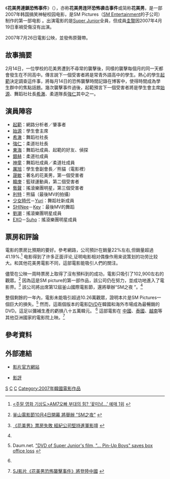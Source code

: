 {{Infobox Film
| name               = 花美男連鎖恐怖事件
| original_name      = 꽃미남 연쇄 테러 사건
| image              =Aotpup poster.jpg
| caption            =官方海報 
| director           = 李權
| executive_producer =
| producer           = 
| writer             = [[朴妍善|朴妍善]]
| starring           = [[Super_Junior|Super Junior]]
| music              = 
| narrator           = 
| cinematography     = 
| editing            = 
| production_company = [[SM_Entertainment|SM Pictures]]
| distributor        = Chungeorahm Film<br>M&FC
| released           = 2007年
| runtime            = 81分鐘
| country            = {{KOR}}
| language           = 韓語
| budget             = 
| gross              =
| preceded_by        = 
| followed_by        = 
| website            = http://www.flowerboys.co.kr/
| amg_id             = 
| imdb_id            = 
| cn_name            = 花美男連鎖恐怖事件
| hk_name            = 花美男連鎖恐怖事件
| tw_name            = 花美男事件簿
}}
《'''花美男連鎖恐怖事件'''》（{{lang-ko|'''꽃미남 연쇄 테러 사건'''}}），亦称'''花美男连环恐怖袭击事件'''或简称'''花美男'''，是一部2007年韩国搞笑神秘校园电影，是SM Pictures（[[SM_Entertainment|SM Entertainment]]的子公司）制作的第一部电影 。出演電影的是[[Super_Junior|Super Junior]]全員，但成員[[圭賢|圭賢]]因2007年4月19日車禍受傷沒有出演。

2007年7月26日電影公映，並發佈原聲帶。

== 故事摘要 ==
2月14日，一位學校的花美男遭到不尋常的襲擊後，同樣的襲擊每個月的同一天都會發生在不同高中。傳言說下一個受害者將是常青外語高中的學生。熱心的學生[[起範|起範]]決定調查這件事，將每月14日的恐怖襲擊時間記錄在博客中，使得時間成為學生群中的焦點話題。幾次襲擊事件過後，起範預言下一個受害者將是學生會主席[[始源|始源]]、舞蹈社社長[[希澈|希澈]]、柔道隊長[[強仁|強仁]]其中之一。

== 演員陣容 ==
* [[起範|起範]]：網路分析者／肇事者
* [[始源|始源]]：學生會主席
* [[希澈|希澈]]：舞蹈社社長 
* [[強仁|強仁]]：柔道社社長
* [[東海|東海]]：舞蹈社成員、起範的好友、偵探
* [[銀赫|銀赫]]：柔道社成員
* [[神童|神童]]：舞蹈社成員／柔道社成員
* [[厲旭|厲旭]]：學生會副會長／熊貓（電影裡）
* [[晟敏|晟敏]]：著名的花美男，第一個受害者
* [[韓庚|韓庚]]：籃球運動員，第二個受害者
* [[藝聲|藝聲]]：搖滾樂團明星，第三個受害者
* [[利特|利特]]：熊貓（最後MV的拍攝）
* [[少女時代|少女時代]]－[[權俞利|Yuri]]：舞蹈社新成員
* [[SHINee|SHINee]]－[[Key_(歌手)|Key]]：最後MV的舞蹈
* [[劉潮|劉潮]]：搖滾樂團明星成員
*[[EXO|EXO]]－[[金俊勉|Suho]]：搖滾樂團明星成員

== 票房和評論 ==
電影的票房比預期的要好。參考網路，公司預計在銷量22%左右,但銷量超過41.19%.<ref>{{ko icon}} [http://news.media.daum.net/culture/art/200707/27/munhwa/v17588417.html <주말 영화 기상도>AM7오빠 부대의 힘? ‘꽃미남…’ 예매 1위] {{Wayback|url=http://news.media.daum.net/culture/art/200707/27/munhwa/v17588417.html |date=20071022061520 }}</ref> 电影得到了许多正面评论,证明电影相对偶像作用来说策划的功劳比较大。和其他花美男電影不同，這部電影能吸引人們的關注。

儘管在公映一周時票房上取得了沒有預料到的成功，電影只吸引了102,900左右的觀眾。<ref name="#1">{{zh icon}} [http://yule.sohu.com/20070820/n251671717.shtml 釜山電影節10月4日開幕 將舉辦 "SM之夜"] {{Wayback|url=http://yule.sohu.com/20070820/n251671717.shtml |date=20081208014410 }}</ref> 因為這是SM picture的第一部作品，該公司仍在努力，並成功地進入了電影界。<ref>{{zh icon}} [http://www.ha.xinhuanet.com/fuwu/yule/2007-08/16/content_10872706.htm 《花美男》票房失敗 經紀公司堅持進軍影壇] {{Wayback|url=http://www.ha.xinhuanet.com/fuwu/yule/2007-08/16/content_10872706.htm |date=20071026034524 }}</ref> 該公司將出席第12屆釜山國際電影節，還將舉辦“SM之夜 ”。<ref name="#1"/> 

整個剩餘的一年內，電影未能吸引超過10.26萬觀眾，證明本片是SM Pictures一個巨大的損失。<ref name="atotpubdvd">{{ko icon}} Daum.net. [http://media.daum.net/entertain/movie/view.html?cateid=1034&newsid=20080312153704592&cp=Edaily "DVD of Super Junior's film, "... Pin-Up Boys" saves box office loss] {{Wayback|url=http://media.daum.net/entertain/movie/view.html?cateid=1034&newsid=20080312153704592&cp=Edaily |date=20080605070136 }}</ref> 然而，這兩個版本的電影[[DVD|DVD]]在韓國和海外市場成為最暢銷的DVD。這足以彌補生產的虧損八十五萬韓元。 <ref name="atotpubdvd" />
這部電影在 [[中國|中國]]、[[泰國|泰國]]、[[越南|越南]]等其他亞洲國家的電影院上映。<ref>{{zh icon}} [http://ent.sina.com.cn/m/2007-06-29/11181617971.shtml SJ影片《花美男恐怖襲擊事件》將登陸中國] {{Wayback|url=http://ent.sina.com.cn/m/2007-06-29/11181617971.shtml |date=20200412174003 }}</ref>

== 參考資料 ==
{{reflist}}

== 外部連結 ==
*{{ko icon}} [https://web.archive.org/web/20090201192812/http://flowerboys.co.kr/ 影片官方網站] 
*{{en icon}} [http://www.lovehkfilm.com/panasia/attack_on_the_pin_up_boys.htm 影評] {{Wayback|url=http://www.lovehkfilm.com/panasia/attack_on_the_pin_up_boys.htm |date=20210102195538 }}

{{Super Junior}}
[[Category:Super_Junior|S]]
[[Category:韓國喜劇片|C]]
[[Category:韓語電影|C]]
[[Category:2007年韓國電影作品|Category:2007年韓國電影作品]]